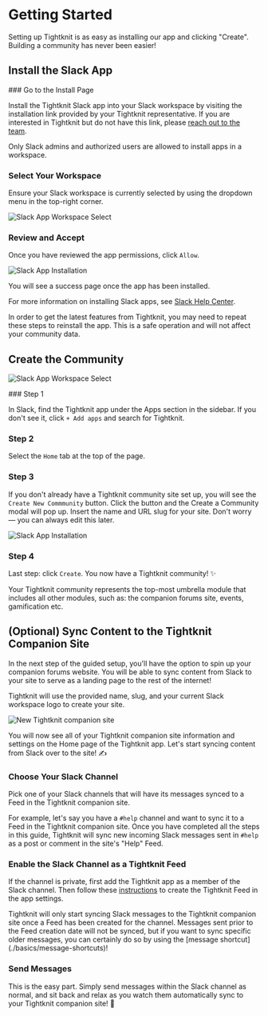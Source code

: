 
# Getting Started

Setting up Tightknit is as easy as installing our app and clicking "Create". Building a community has never been easier!

## Install the Slack App

<Steps>
### Go to the Install Page

Install the Tightknit Slack app into your Slack workspace by visiting the installation link provided by your Tightknit representative.
If you are interested in Tightknit but do not have this link, please [reach out to the team](https://calendly.com/tightknitai/introductory-call).

<Callout type="info">
  Only Slack admins and authorized users are allowed to install apps in a
  workspace.
</Callout>

### Select Your Workspace

Ensure your Slack workspace is currently selected by using the dropdown menu in the top-right corner.

![Slack App Workspace Select](/slack-app-workspace-select.png)

### Review and Accept

Once you have reviewed the app permissions, click `Allow`.

![Slack App Installation](/slack-app-installation.png)

You will see a success page once the app has been installed.

</Steps>

For more information on installing Slack apps, see [Slack Help Center](https://slack.com/help/articles/202035138-Add-apps-to-your-Slack-workspace).

<Callout type="info">
  In order to get the latest features from Tightknit, you may need to repeat
  these steps to reinstall the app. This is a safe operation and will not affect
  your community data.
</Callout>

## Create the Community

![Slack App Workspace Select](/tightknit-app-home-new_with-indicators.png)

<Steps>
### Step 1

In Slack, find the Tightknit app under the Apps section in the sidebar.
If you don't see it, click `+ Add apps` and search for Tightknit.

### Step 2

Select the `Home` tab at the top of the page.

### Step 3

If you don't already have a Tightknit community site set up, you will see the `Create New Commmunity` button.
Click the button and the Create a Community modal will pop up. Insert the name and URL slug for your site. Don't worry — you can always edit this later.

![Slack App Installation](/tightknit-app-new-community.png)

### Step 4

Last step: click `Create`. You now have a Tightknit community! ✨

Your Tightknit community represents the top-most umbrella module that includes all other modules, such as: the companion forums site, events, gamification etc.

</Steps>

## (Optional) Sync Content to the Tightknit Companion Site

In the next step of the guided setup, you'll have the option to spin up your companion forums website. You will be able to sync content from Slack to your site to serve as a landing page to the rest of the internet!

Tightknit will use the provided name, slug, and your current Slack workspace logo to create your site.

![New Tightknit companion site](/pinnacle-community.png)

You will now see all of your Tightknit companion site information and settings on the Home page of
the Tightknit app. Let's start syncing content from Slack over to the site! ✍️

<Steps>

### Choose Your Slack Channel

Pick one of your Slack channels that will have its messages synced to a Feed
in the Tightknit companion site.

For example, let's say you have a `#help` channel and want to sync it to a Feed in the Tightknit companion site. Once you have completed all the steps in this guide, Tightknit will sync
new incoming Slack messages sent in `#help` as a post or comment in the site's "Help" Feed.

### Enable the Slack Channel as a Tightknit Feed

If the channel is private, first add the Tightknit app as a member of the Slack channel. Then follow these
[instructions](./slack-administration/channel-and-feed-settings.mdx#create-a-new-feed)
to create the Tightknit Feed in the app settings.

<Callout>
  Tightknit will only start syncing Slack messages to the Tightknit companion
  site once a Feed has been created for the channel. Messages sent prior to the
  Feed creation date will not be synced, but if you want to sync specific older
  messages, you can certainly do so by using the [message
  shortcut](./basics/message-shortcuts)!
</Callout>

### Send Messages

This is the easy part. Simply send messages within the Slack channel as normal, and
sit back and relax as you watch them automatically sync to your Tightknit companion site!
💯

</Steps>
